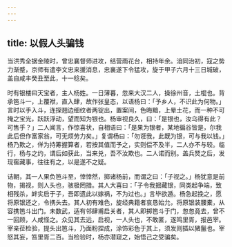 ```yaml
---
---
---
```

title: 以假人头骗钱
---



当洪秀全据金陵时，曾忠襄督师进攻，结营雨花台，相持年余。洎同治初，寇之势力渐蹙，京师有遣李文忠来援消息，忠襄遂下令猛攻，旋于甲子六月十三日城破，盖自咸丰癸丑至此，十一稔矣。

时有银楼曰天宝者，主人杨姓。一日薄暮，忽来大汉二人，操徐州音，土棍也。背承笆斗一，上覆袱，直入肆，故作张皇态，以语杨曰：「予乡人，不识此为何物。」言时以手入斗，连探翘边细纹者两锭出，置案间，色晦黯，上晕土花，而一种不可掩之宝光，跃跃浮动，望而知为银也。杨审视良久，曰：「是银也，汝乌得有此？可售乎？」二人闻言，作惊喜状，自相语曰：「是果为银者，某地徧谷皆是，尔我此后但作富家翁，可无烦劳力矣。」复谓杨曰：「勿诳我，此既为银，可与我以钱。」杨乃欺之，佯为持筹握算者，若按其值而予之，实则偿不及半，二人亦不与较。临行，杨与之约，谓后如获此，当来兑，吾不汝欺也。二人诺而别。盖兵燹之后，发现窖藏事，往往有之，以是遂不之疑。

诘朝，其一人果负笆斗至，悻悻然，掷诸杨前，而谓之曰：「子视之。」杨犹意是前物，揭视，则人头也，骇极罔措。其人大喜曰：「子令我掘藏银，同类起争端，致相残杀，衅实启于子，吾即遗此以嫁祸，不为过也。」言毕欲遁。杨急起挽之，愿将原银还之，令携头去。其人初有难色，旋经典籍者哀恳始允，将原银装腰橐，从容携笆斗出门。未数武，适有邻肆甫启关者，其人即掷笆斗于门，怱怱竟去，曾不一回顾，人咸怪之。众见其去远，启视，一人头也，不敢匿，遂鸣里胥，报邑宰。宰亲莅检验，提头出笆斗，乃面粉捏成，涂饰彩色于其上，须发则插以猪鬣也。宰怒其妄，笞里胥二百。当检验时，杨亦潜窥之，始悟己之受骗矣。